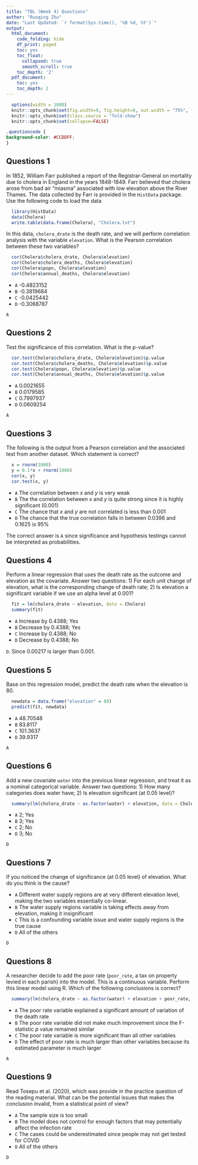 ```yaml
---
title: "TBL (Week 4) Questions"
author: "Ruoqing Zhu"
date: "Last Updated: `r format(Sys.time(), '%B %d, %Y')`"
output:
  html_document:
    code_folding: hide
    df_print: paged
    toc: yes
    toc_float:
      collapsed: true
      smooth_scroll: true
    toc_depth: '2'
  pdf_document:
    toc: yes
    toc_depth: 2
---
```


```r
  options(width = 1000)
  knitr::opts_chunk$set(fig.width=9, fig.height=6, out.width = "75%", fig.align = 'center')
  knitr::opts_chunk$set(class.source = "fold-show")
  knitr::opts_chunk$set(collapse=FALSE)
```
```css
.questioncode {
background-color: #CCDDFF;
}
```

## Questions 1

In 1852, William Farr published a report of the Registrar-General on mortality due to cholera in England in the years 1848-1849. Farr believed that cholera arose from bad air "miasma" associated with low elevation above the River Thames. The data collected by Farr is provided in the `HistData` package. Use the following code to load the data 

```r
  library(HistData)
  data(Cholera)
  write.table(data.frame(Cholera), "Cholera.txt")
```

In this data, `cholera_drate` is the death rate, and we will perform correlation analysis with the variable `elevation`. What is the Pearson correlation between these two variables?

```r
  cor(Cholera$cholera_drate, Cholera$elevation)
  cor(Cholera$cholera_deaths, Cholera$elevation)
  cor(Cholera$popn, Cholera$elevation)
  cor(Cholera$annual_deaths, Cholera$elevation)
```

  * `A` -0.4823152
  * `B` -0.3819684
  * `C` -0.0425442
  * `D` -0.3068787
  
`A`

## Questions 2 
  
Test the significance of this correlation. What is the p-value? 

```r
  cor.test(Cholera$cholera_drate, Cholera$elevation)$p.value
  cor.test(Cholera$cholera_deaths, Cholera$elevation)$p.value
  cor.test(Cholera$popn, Cholera$elevation)$p.value
  cor.test(Cholera$annual_deaths, Cholera$elevation)$p.value
```

  * `A` 0.0021655
  * `B` 0.0179585
  * `C` 0.7997937
  * `D` 0.0609254

`A`

## Questions 3

The following is the output from a Pearson correlation and the associated test from another dataset. Which statement is correct?

```r
  x = rnorm(1000)
  y = 0.1*x + rnorm(1000)
  cor(x, y)
  cor.test(x, y)
```

  * `A` The correlation between $x$ and $y$ is very weak
  * `B` The the correlation between $x$ and $y$ is quite strong since it is highly significant (0.001)
  * `C` The chance that $x$ and $y$ are not correlated is less than 0.001
  * `D` The chance that the true correlation falls in between 0.0398 and 0.1625 is 95%

The correct answer is `A` since significance and hypothesis testings cannot be interpreted as probabilities. 

## Questions 4

Perform a linear regression that uses the death rate as the outcome and elevation as the covariate. Answer two questions: 1) For each unit change of elevation, what is the corresponding change of death rate; 2) Is elevation a significant variable if we use an alpha level at 0.001? 

```r
  fit = lm(cholera_drate ~ elevation, data = Cholera)
  summary(fit)
```

  * `A` Increase by 0.4388; Yes
  * `B` Decrease by 0.4388; Yes
  * `C` Increase by 0.4388; No
  * `D` Decrease by 0.4388; No  

`D`. Since 0.00217 is larger than 0.001.

## Questions 5

Base on this regression model, predict the death rate when the elevation is 80.

```r
  newdata = data.frame("elevation" = 80)
  predict(fit, newdata)
```

  * `A` 48.70548
  * `B` 83.8117
  * `C` 101.3637
  * `D` 39.9317

`A`

## Questions 6

Add a new covariate `water` into the previous linear regression, and treat it as a nominal categorical variable. Answer two questions: 1) How many categories does water have; 2) Is elevation significant (at 0.05 level)? 

```r
  summary(lm(cholera_drate ~ as.factor(water) + elevation, data = Cholera))
```

  * `A` 2; Yes
  * `B` 3; Yes
  * `C` 2; No
  * `D` 3; No 

`D`

## Questions 7

If you noticed the change of significance (at 0.05 level) of elevation. What do you think is the cause? 

  * `A` Different water supply regions are at very different elevation level, making the two variables essentially co-linear.
  * `B` The water supply regions variable is taking effects away from elevation, making it insignificant
  * `C` This is a confounding variable issue and water supply regions is the true cause
  * `D` All of the others 
  
`D`

## Questions 8

A researcher decide to add the poor rate (`poor_rate`, a tax on property levied in each parish) into the model. This is a continuous variable. Perform this linear model using R. Which of the following conclusions is correct?

```r
  summary(lm(cholera_drate ~ as.factor(water) + elevation + poor_rate, data = Cholera))  
```
  * `A` The poor rate variable explained a significant amount of variation of the death rate
  * `B` The poor rate variable did not make much improvement since the F-statistic $p$ value remained similar
  * `C` The poor rate variable is more significant than all other variables
  * `D` The effect of poor rate is much larger than other variables because its estimated parameter is much larger
  
`A`

## Questions 9

Read Tosepu et al. (2020), which was provide in the practice question of the reading material. What can be the potential issues that makes the conclusion invalid, from a statistical point of view? 

  * `A` The sample size is too small
  * `B` The model does not control for enough factors that may potentially affect the infection rate 
  * `C` The cases could be underestimated since people may not get tested for COVID
  * `D` All of the others

`D`


